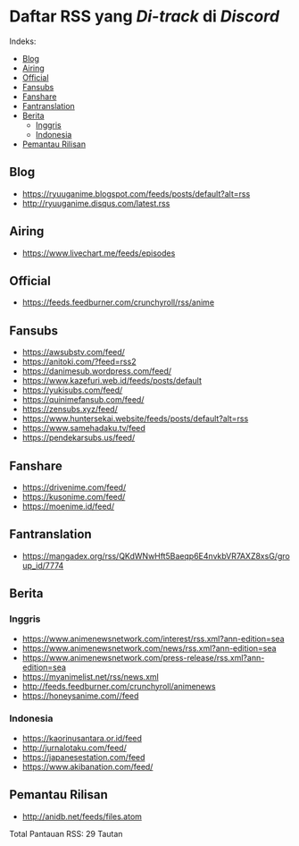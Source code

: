 = Daftar RSS yang ''Di-track'' di ''Discord'' =

Indeks:

* [[#Blog|Blog]]
* [[#Airing|Airing]]
* [[#Official|Official]]
* [[#Fansubs|Fansubs]]
* [[#Fanshare|Fanshare]]
* [[#Fantranslation|Fantranslation]]
* [[#Berita|Berita]]
** [[#Inggris|Inggris]]
** [[#Indonesia|Indonesia]]
* [[#Pemantau-Rilisan|Pemantau Rilisan]]

== Blog ==

* [https://ryuuganime.blogspot.com/feeds/posts/default?alt=rss https://ryuuganime.blogspot.com/feeds/posts/default?alt=rss]
* [http://ryuuganime.disqus.com/latest.rss http://ryuuganime.disqus.com/latest.rss]

== Airing ==

* [https://www.livechart.me/feeds/episodes https://www.livechart.me/feeds/episodes]

== Official ==

* [https://feeds.feedburner.com/crunchyroll/rss/anime https://feeds.feedburner.com/crunchyroll/rss/anime]

== Fansubs ==

* [https://awsubstv.com/feed/ https://awsubstv.com/feed/]
* [https://anitoki.com/?feed=rss2 https://anitoki.com/?feed=rss2]
* [https://danimesub.wordpress.com/feed/ https://danimesub.wordpress.com/feed/]
* [https://www.kazefuri.web.id/feeds/posts/default https://www.kazefuri.web.id/feeds/posts/default]
* [https://yukisubs.com/feed/ https://yukisubs.com/feed/]
* [https://quinimefansub.com/feed/ https://quinimefansub.com/feed/]
* [https://zensubs.xyz/feed/ https://zensubs.xyz/feed/]
* [https://www.huntersekai.website/feeds/posts/default?alt=rss https://www.huntersekai.website/feeds/posts/default?alt=rss]
* [https://www.samehadaku.tv/feed https://www.samehadaku.tv/feed]
* [https://pendekarsubs.us/feed/ https://pendekarsubs.us/feed/]

== Fanshare ==

* [https://drivenime.com/feed/ https://drivenime.com/feed/]
* [https://kusonime.com/feed/ https://kusonime.com/feed/]
* [https://moenime.id/feed/ https://moenime.id/feed/]

== Fantranslation ==

* [https://mangadex.org/rss/QKdWNwHft5Baeqp6E4nvkbVR7AXZ8xsG/group_id/7774 https://mangadex.org/rss/QKdWNwHft5Baeqp6E4nvkbVR7AXZ8xsG/group_id/7774]

== Berita ==

=== Inggris ===

* [https://www.animenewsnetwork.com/interest/rss.xml?ann-edition=sea https://www.animenewsnetwork.com/interest/rss.xml?ann-edition=sea]
* [https://www.animenewsnetwork.com/news/rss.xml?ann-edition=sea https://www.animenewsnetwork.com/news/rss.xml?ann-edition=sea]
* [https://www.animenewsnetwork.com/press-release/rss.xml?ann-edition=sea https://www.animenewsnetwork.com/press-release/rss.xml?ann-edition=sea]
* [https://myanimelist.net/rss/news.xml https://myanimelist.net/rss/news.xml]
* [http://feeds.feedburner.com/crunchyroll/animenews http://feeds.feedburner.com/crunchyroll/animenews]
* [https://honeysanime.com//feed https://honeysanime.com//feed]

=== Indonesia ===

* [https://kaorinusantara.or.id/feed https://kaorinusantara.or.id/feed]
* [http://jurnalotaku.com/feed/ http://jurnalotaku.com/feed/]
* [https://japanesestation.com/feed https://japanesestation.com/feed]
* [https://www.akibanation.com/feed/ https://www.akibanation.com/feed/]

== Pemantau Rilisan ==

* [http://anidb.net/feeds/files.atom http://anidb.net/feeds/files.atom]

Total Pantauan RSS: 29 Tautan